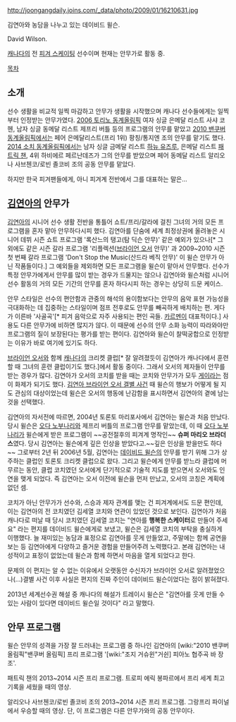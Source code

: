 http://joongangdaily.joins.com/_data/photo/2009/01/16210631.jpg

김연아와 농담을 나누고 있는 데이비드 윌슨.

David Wilson.

[[캐나다]]의 전 [[피겨 스케이팅]] 선수이며 현재는 안무가로 활동 중.

[[목차]]

== 소개 ==
선수 생활을 비교적 일찍 마감하고 안무가 생활을 시작했으며 캐나다 선수들에게는 일찍부터 인정받는 안무가였다. [[2006 토리노 동계올림픽]] 여자 싱글 은메달 리스트 사샤 코헨, 남자 싱글 동메달 리스트 제프리 버틀 등의 프로그램의 안무를 맡았고 [[2010 밴쿠버 동계올림픽]]에서는 페어 은메달리스트(프리 1위) 팡칭/통지엔 조의 안무를 맡기도 했다. [[2014 소치 동계올림픽]]에서는 남자 싱글 금메달 리스트 [[하뉴 유즈루]], 은메달 리스트 [[패트릭 챈]], 4위 하비에르 페르난데즈가 그의 안무를 받았으며 페어 동메달 리스트 알리오나 사브첸코/로빈 졸코비 조의 공동 안무를 맡았다.

하지만 한국 피겨팬들에게, 아니 피겨계 전반에서 그를 대표하는 말은...

== '''[[김연아]]의 안무가''' ==
[[김연아]]의 시니어 선수 생활 전반을 통틀어 쇼트/프리/갈라에 걸친 그녀의 거의 모든 프로그램을 혼자 맡아 안무하다시피 했다. 김연아를 단숨에 세계 최정상권에 올려놓은 시니어 데뷔 시즌 쇼트 프로그램 '록산느의 탱고(탐 딕슨 안무)' 같은 예외가 있으나[* 그 외에도 같은 시즌 갈라 프로그램 '리플렉션([[브라이언 오서]] 안무)' 과 2009~2010 시즌 첫 번째 갈라 프로그램 'Don't Stop the Music(산드라 베직 안무)' 이 윌슨 안무가 아닌 작품들이다.] 그 예외들을 제외하면 모든 프로그램을 윌슨이 맡아서 안무했다. 선수가 특정 안무가에게서 안무를 많이 받는 경우가 드물지는 않으나 김연아와 윌슨처럼 시니어 선수 활동의 거의 모든 기간의 안무를 혼자 하다시피 하는 경우는 상당히 드문 케이스.

안무 스타일은 선수의 편안함과 관중의 해석의 용이함보다는 안무의 음악 표현 가능성을 극대화하는 데 집중하는 스타일이며 점프 전후로도 안무를 빼곡하게 배치하는 편. 게다가 이른바 '사골곡'[* 피겨 음악으로 자주 사용되는 편인 곡들. [[카르멘]]이 대표적이다.] 사용도 다른 안무가에 비하면 많지가 않다. 이 때문에 선수의 안무 소화 능력이 따라와야만 프로그램의 질이 보장된다는 평가를 받는 편이다. 김연아와 윌슨이 찰떡궁합으로 인정받는 이유가 바로 여기에 있기도 하다.

[[브라이언 오서]]와 함께 [[캐나다]]의 크리켓 클럽[* 잘 알려졌듯이 김연아가 캐나다에서 훈련할 때 그녀의 훈련 클럽이기도 했다.]에서 활동 중이다. 그래서 오서의 제자들이 안무를 받는 경우가 많다. 김연아가 오서의 코치를 받을 때는 코치와 안무가가 모두 [[게이]]라는 점이 화제가 되기도 했다. [[김연아 브라이언 오서 결별 사건]] 때 윌슨의 행보가 어떻게 될 지도 관심의 대상이었는데 윌슨은 오서의 행동에 난감함을 표시하면서 김연아의 곁에 남는 것을 선택했다.

김연아의 자서전에 따르면, 2004년 토론토 마리포사에서 김연아는 윌슨과 처음 만났다. 당시 윌슨은 [[오다 노부나리]]와 제프리 버틀의 프로그램 안무를 맡았는데, 이 때 [[오다 노부나리]]가 윌슨에게 받은 프로그램이 ~~공전절후의 피겨계 명작인~~ '''슈퍼 마리오 브라더스'''였다. 당시 김연아는 윌슨에게 깊은 인상을 받았다고.~~깊은 인상을 받을만도 하다~~ 그로부터 2년 뒤 2006년 5월, 김연아는 [[데이비드 윌슨]]의 안무를 받기 위해 그가 상주하는 클럽인 토론토 크리켓 클럽으로 왔다. 그리고 윌슨에게 안무를 받느라 클럽에 머무르는 동안, 클럽 코치였던 오서에게 단기적으로 기술적 지도를 받으면서 오서와도 인연을 맺게 되었다. 즉 김연아는 오서 이전에 윌슨을 먼저 만났고, 오서의 코칭은 계획에 없던 셈.  

코치가 아닌 안무가가 선수와, 스승과 제자 관계를 맺는 건 피겨계에서도 드문 편인데, 이는 김연아의 전 코치였던 김세열 코치와 연관이 있었던 것으로 보인다. 김연아가 처음 캐나다로 떠날 때 당시 코치였던 김세열 코치는 "연아를 '''행복한 스케이터'''로 만들어 주세요" 라는 편지를 데이비드 윌슨에게로 보냈고, 윌슨은 김세열 코치의 부탁을 충실하게 이행했다. 늘 재미있는 농담과 표정으로 김연아를 웃게 만들었고, 주말에는 함께 공연을 보는 등 김연아에게 다양하고 즐거운 경험을 만들어주려 노력했다고. 본래 김연아는 내성적이고 표정이 없었는데 윌슨과 함께 하면서 마음을 열게 되었다고 한다.   
 
문제의 이 편지는 알 수 없는 이유에서 오랫동안 수신자가 브라이언 오서로 알려졌었으나(...)결별 사건 이후 사실은 편지의 진짜 주인이 데이비드 윌슨이었다는 점이 밝혀졌다.

2013년 세계선수권 해설 중 캐나다의 해설가 트레이시 윌슨은 "김연아를 웃게 만들 수 있는 사람이 있다면 데이비드 윌슨일 것이다" 라고 말했다.


== 안무 프로그램 ==
{{{#!HTML
<object width="560" height="315"><param name="movie" value="//www.youtube.com/v/IH7vsyqiVjk?hl=ko_KR&amp;version=3"></param><param name="allowFullScreen" value="true"></param><param name="allowscriptaccess" value="always"></param><embed src="//www.youtube.com/v/IH7vsyqiVjk?hl=ko_KR&amp;version=3" type="application/x-shockwave-flash" width="560" height="315" allowscriptaccess="always" allowfullscreen="true"></embed></object>
}}}

윌슨 안무의 성격을 가장 잘 드러내는 프로그램 중 하나인 김연아의 [wiki:"2010 밴쿠버 올림픽"밴쿠버 올림픽] 프리 프로그램 '[wiki:"조지 거슈윈"거쉰] 피아노 협주곡 바 장조'.

{{{#!HTML
<object width="560" height="315"><param name="movie" value="//www.youtube.com/v/GmazFXN8DWI?hl=ko_KR&amp;version=3"></param><param name="allowFullScreen" value="true"></param><param name="allowscriptaccess" value="always"></param><embed src="//www.youtube.com/v/GmazFXN8DWI?hl=ko_KR&amp;version=3" type="application/x-shockwave-flash" width="560" height="315" allowscriptaccess="always" allowfullscreen="true"></embed></object>
}}}

패트릭 챈의 2013~2014 시즌 프리 프로그램. 트로피 에릭 봉파르에서 프리 세계 최고 기록을 세웠을 때의 영상.

{{{#!HTML
<object width="560" height="315"><param name="movie" value="//www.youtube.com/v/klPZMsTuwws?hl=ko_KR&amp;version=3"></param><param name="allowFullScreen" value="true"></param><param name="allowscriptaccess" value="always"></param><embed src="//www.youtube.com/v/klPZMsTuwws?hl=ko_KR&amp;version=3" type="application/x-shockwave-flash" width="560" height="315" allowscriptaccess="always" allowfullscreen="true"></embed></object>
}}}

알리오나 사브첸코/로빈 졸코비 조의 2013~2014 시즌 프리 프로그램. 그랑프리 파이널에서 우승할 때의 영상. 단, 이 프로그램은 다른 안무가와의 공동 안무이다.
